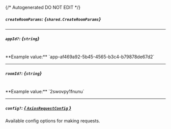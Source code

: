 {/* Autogenerated DO NOT EDIT  */}

##### `createRoomParams`: *{`shared.CreateRoomParams`}*
<Collapsible>
    <CreateRoomParams/>
</Collapsible>

---
##### `appId?`: *{`string`}*
<br/>
**Example value:** `app-af469a92-5b45-4565-b3c4-b79878de67d2`

---
##### `roomId?`: *{`string`}*
<br/>
**Example value:** `2swovpy1fnunu`

---
##### `config?`: [*{ `AxiosRequestConfig` }*](https://axios-http.com/docs/req_config)
Available config options for making requests.


